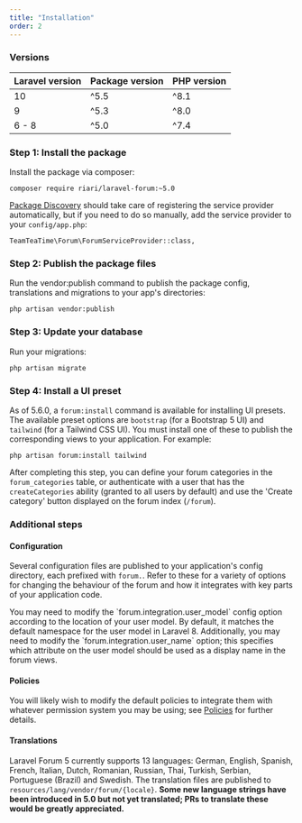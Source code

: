 ```yaml
---
title: "Installation"
order: 2
---
```


### Versions

| **Laravel version** | **Package version** | **PHP version** |
|---------------------|---------------------|-----------------|
| 10                  | ^5.5                | ^8.1            |
| 9                   | ^5.3                | ^8.0            |
| 6 - 8               | ^5.0                | ^7.4            |

### Step 1: Install the package

Install the package via composer:

```
composer require riari/laravel-forum:~5.0
```

[Package Discovery](https://laravel.com/docs/8.x/packages#package-discovery) should take care of registering the service provider automatically, but if you need to do so manually, add the service provider to your `config/app.php`:

```
TeamTeaTime\Forum\ForumServiceProvider::class,
```

### Step 2: Publish the package files

Run the vendor:publish command to publish the package config, translations and migrations to your app's directories:

`php artisan vendor:publish`

### Step 3: Update your database

Run your migrations:

`php artisan migrate`

### Step 4: Install a UI preset

As of 5.6.0, a `forum:install` command is available for installing UI presets. The available preset options are `bootstrap` (for a Bootstrap 5 UI) and `tailwind` (for a Tailwind CSS UI). You must install one of these to publish the corresponding views to your application. For example:

`php artisan forum:install tailwind`

After completing this step, you can define your forum categories in the `forum_categories` table, or authenticate with a user that has the `createCategories` ability (granted to all users by default) and use the 'Create category' button displayed on the forum index (`/forum`).

### Additional steps

#### Configuration

Several configuration files are published to your application's config directory, each prefixed with `forum.`. Refer to these for a variety of options for changing the behaviour of the forum and how it integrates with key parts of your application code.

<Alert type="info">
    You may need to modify the `forum.integration.user_model` config option according to the location of your user model. By default, it matches the default namespace for the user model in Laravel 8. Additionally, you may need to modify the `forum.integration.user_name` option; this specifies which attribute on the user model should be used as a display name in the forum views.
</Alert>

#### Policies

You will likely wish to modify the default policies to integrate them with whatever permission system you may be using; see [Policies](/docs/laravel-forum/5/policies/) for further details.

#### Translations

Laravel Forum 5 currently supports 13 languages: German, English, Spanish, French, Italian, Dutch, Romanian, Russian, Thai, Turkish, Serbian, Portuguese (Brazil) and Swedish. The translation files are published to `resources/lang/vendor/forum/{locale}`. **Some new language strings have been introduced in 5.0 but not yet translated; PRs to translate these would be greatly appreciated.**
